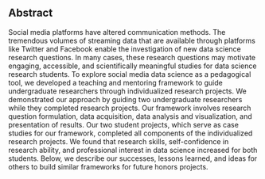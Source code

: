 ## Abstract

Social media platforms have altered communication methods. The tremendous volumes of streaming data that are available through platforms like Twitter and Facebook enable the investigation of new data science research questions. In many cases, these research questions may motivate engaging, accessible, and scientifically meaningful studies for data science research students.
To explore social media data science as a pedagogical tool, we developed a teaching and mentoring framework to guide undergraduate researchers through individualized research projects. We demonstrated our approach by guiding two undergraduate researchers while they completed research projects. Our framework involves research question formulation, data acquisition, data analysis and visualization, and presentation of results. Our two student projects, which serve as case studies for our framework, completed all components of the individualized research projects. We found that research skills, self-confidence in research ability, and professional interest in data science increased for both students. Below, we describe our successes, lessons learned, and ideas for others to build similar frameworks for future honors projects.


